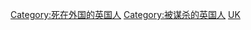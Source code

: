 {{Catnav|頁面分類|人物|各國人物|英國人}}
{{Catnav|頁面分類|人物|各國人物|各國在國外謀殺受害者}}
{{Catnav|頁面分類|人物|逝世|特殊原因逝世者|謀殺受害者|各國在國外謀殺受害者}}
{{Catnav|頁面分類|社會|社會問題|犯罪|謀殺|謀殺受害者|各國在國外謀殺受害者}}

[[Category:死在外国的英国人|Category:死在外国的英国人]]
[[Category:被谋杀的英国人|Category:被谋杀的英国人]]
[[Category:各國在國外謀殺受害者|UK]]